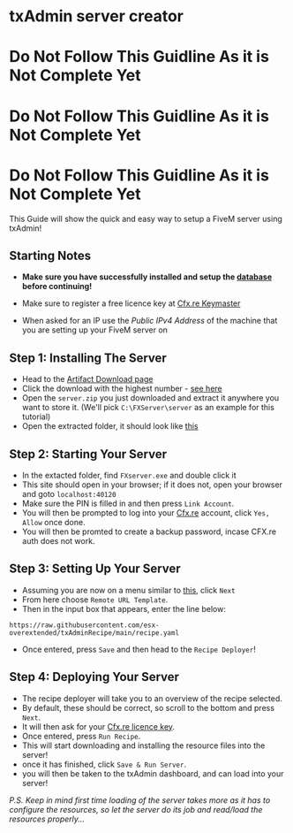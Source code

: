 # txAdmin server creator

# **Do Not Follow This Guidline As it is Not Complete Yet**

# **Do Not Follow This Guidline As it is Not Complete Yet**

# **Do Not Follow This Guidline As it is Not Complete Yet**

This Guide will show the quick and easy way to setup a FiveM server using txAdmin!

## Starting Notes

- **Make sure you have successfully installed and setup the [database](../tutorials/database) before continuing!**

- Make sure to register a free licence key at [Cfx.re Keymaster](https://keymaster.fivem.net/)

- When asked for an IP use the _Public IPv4 Address_ of the machine that you are setting up your FiveM server on

## Step 1: Installing The Server

- Head to the [Artifact Download page](https://runtime.fivem.net/artifacts/fivem/build_server_windows/master/)
- Click the download with the highest number - [see here](https://i.imgur.com/OMcCVIW.png)
- Open the `server.zip` you just downloaded and extract it anywhere you want to store it. (We'll pick `C:\FXServer\server` as an example for this tutorial)
- Open the extracted folder, it should look like [this](https://docs.fivem.net/server-setup/windows-step-5.png)

## Step 2: Starting Your Server

- In the extacted folder, find `FXserver.exe` and double click it
- This site should open in your browser; if it does not, open your browser and goto `localhost:40120`
- Make sure the PIN is filled in and then press `Link Account`.
- You will then be prompted to log into your [Cfx.re](https://forum.cfx.re/) account, click `Yes, Allow` once done.
- You will then be promted to create a backup password, incase CFX.re auth does not work.

## Step 3: Setting Up Your Server

- Assuming you are now on a menu similar to [this](https://docs.fivem.net/server-setup/windows-step2-5.png), click `Next`
- From here choose `Remote URL Template`.
- Then in the input box that appears, enter the line below:

```
https://raw.githubusercontent.com/esx-overextended/txAdminRecipe/main/recipe.yaml
```

- Once entered, press `Save` and then head to the `Recipe Deployer`!

## Step 4: Deploying Your Server

- The recipe deployer will take you to an overview of the recipe selected.
- By default, these should be correct, so scroll to the bottom and press `Next`.
- It will then ask for your [Cfx.re licence key](https://keymaster.fivem.net/).
- Once entered, press `Run Recipe`.
- This will start downloading and installing the resource files into the server!
- once it has finished, click `Save & Run Server`.
- you will then be taken to the txAdmin dashboard, and can load into your server!

_P.S. Keep in mind first time loading of the server takes more as it has to configure the resources, so let the server do its job and read/load the resources properly..._
